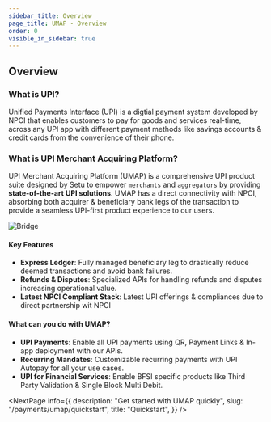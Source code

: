 ```yaml
---
sidebar_title: Overview
page_title: UMAP - Overview
order: 0
visible_in_sidebar: true
---
```


## Overview

### What is UPI?

Unified Payments Interface (UPI) is a digtial payment system developed by NPCI that enables customers to pay for goods and services real-time, across any UPI app with different payment methods like savings accounts & credit cards from the convenience of their phone.

### What is UPI Merchant Acquiring Platform?

UPI Merchant Acquiring Platform (UMAP) is a comprehensive UPI product suite designed by Setu to empower `merchants` and `aggregators` by providing **state-of-the-art UPI solutions**. UMAP has a direct connectivity with NPCI, absorbing both acquirer & beneficiary bank legs of the transaction to provide a seamless UPI-first product experience to our users.

<img
    src="https://storage.googleapis.com/strapi-assets/latest/UPI_Merchant_Acquiring_Platform_Setu_Jio_Payments_Bank/UPI_Merchant_Acquiring_Platform_Setu_Jio_Payments_Bank.png"
    alt="Bridge"
/>

#### Key Features

-   **Express Ledger**: Fully managed beneficiary leg to drastically reduce deemed transactions and avoid bank failures.
-   **Refunds & Disputes**: Specialized APIs for handling refunds and disputes increasing operational value.
-   **Latest NPCI Compliant Stack**: Latest UPI offerings & compliances due to direct partnership wit NPCI


#### What can you do with UMAP?
-   **UPI Payments**: Enable all UPI payments using QR, Payment Links & In-app deployment with our APIs.
-   **Recurring Mandates**: Customizable recurring payments with UPI Autopay for all your use cases.
-   **UPI for Financial Services**: Enable BFSI specific products like Third Party Validation & Single Block Multi Debit.


<NextPage
    info={{
        description:
            "Get started with UMAP quickly",
        slug: "/payments/umap/quickstart",
        title: "Quickstart",
    }}
/>